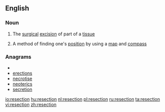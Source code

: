 ==English==

===Noun===
{{en-noun}}
{{wikipedia}}

#{{medicine}} The [[surgical]] [[excision]] of part of a [[tissue]]
# A method of finding one's [[position]] by using a [[map]] and [[compass]]

===Anagrams===
* {{alphagram|ceeinorst}}
* [[erections#English|erections]]
* [[necrotise#English|necrotise]]
* [[neoterics#English|neoterics]]
* [[secretion#English|secretion]]

[[io:resection]]
[[hu:resection]]
[[nl:resection]]
[[pl:resection]]
[[ru:resection]]
[[ta:resection]]
[[vi:resection]]
[[zh:resection]]